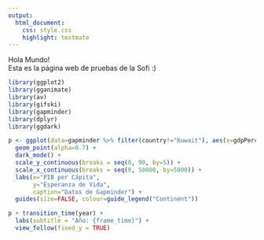 ```yaml
---
output: 
  html_document:
    css: style.css
    highlight: textmate
---
```


Hola Mundo! \
Esta es la página web de pruebas de la Sofi :)

```r
library(ggplot2)
library(gganimate)
library(av)
library(gifski)
library(gapminder)
library(dplyr)
library(ggdark)

p <- ggplot(data=gapminder %>% filter(country!="Kuwait"), aes(x=gdpPercap, y=lifeExp, colour=continent, size=pop)) +
  geom_point(alpha=0.7) + 
  dark_mode() +
  scale_y_continuous(breaks = seq(0, 90, by=5)) +
  scale_x_continuous(breaks = seq(0, 50000, by=5000)) +
  labs(x="PIB per Cápita", 
       y="Esperanza de Vida",
       caption="Datos de Gapminder") +
  guides(size=FALSE, colour=guide_legend("Continent"))

p + transition_time(year) + 
  labs(subtitle = "Año: {frame_time}") + 
  view_follow(fixed_y = TRUE)
```

